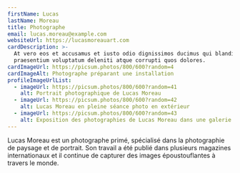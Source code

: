 ```yaml
---
firstName: Lucas
lastName: Moreau
title: Photographe
email: lucas.moreau@example.com
websiteUrl: https://lucasmoreauart.com
cardDescription: >-
  At vero eos et accusamus et iusto odio dignissimos ducimus qui blanditiis
  praesentium voluptatum deleniti atque corrupti quos dolores.
cardImageUrl: https://picsum.photos/800/600?random=4
cardImageAlt: Photographe préparant une installation
profileImageUrlList:
  - imageUrl: https://picsum.photos/800/600?random=41
    alt: Portrait photographique de Lucas Moreau
  - imageUrl: https://picsum.photos/800/600?random=42
    alt: Lucas Moreau en pleine séance photo en extérieur
  - imageUrl: https://picsum.photos/800/600?random=43
    alt: Exposition des photographies de Lucas Moreau dans une galerie
---
```


Lucas Moreau est un photographe primé, spécialisé dans la photographie de
paysage et de portrait. Son travail a été publié dans plusieurs magazines
internationaux et il continue de capturer des images époustouflantes à travers
le monde.
